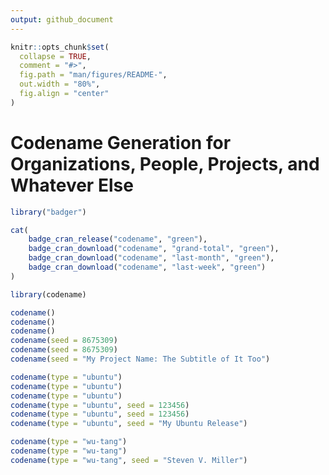 ```yaml
---
output: github_document
---
```


```r
knitr::opts_chunk$set(
  collapse = TRUE,
  comment = "#>",
  fig.path = "man/figures/README-",
  out.width = "80%",
  fig.align = "center"
)
```

# Codename Generation for Organizations, People, Projects, and Whatever Else

```r
library("badger")
```

```r
cat(
	badge_cran_release("codename", "green"),
	badge_cran_download("codename", "grand-total", "green"),
	badge_cran_download("codename", "last-month", "green"),
	badge_cran_download("codename", "last-week", "green")
)
```


```r
library(codename)

codename()
codename()
codename()
codename(seed = 8675309)
codename(seed = 8675309)
codename(seed = "My Project Name: The Subtitle of It Too")

codename(type = "ubuntu")
codename(type = "ubuntu")
codename(type = "ubuntu")
codename(type = "ubuntu", seed = 123456)
codename(type = "ubuntu", seed = 123456)
codename(type = "ubuntu", seed = "My Ubuntu Release")

codename(type = "wu-tang")
codename(type = "wu-tang")
codename(type = "wu-tang", seed = "Steven V. Miller")
```
